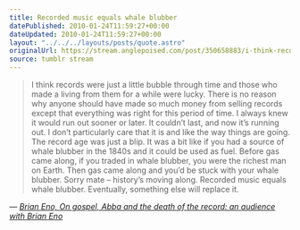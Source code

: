 ```yaml
---
title: Recorded music equals whale blubber
datePublished: 2010-01-24T11:59:27+00:00
dateUpdated: 2010-01-24T11:59:27+00:00
layout: "../../../layouts/posts/quote.astro"
originalUrl: https://stream.anglepoised.com/post/350658883/i-think-records-were-just-a-little-bubble-through
source: tumblr stream
---
```


> I think records were just a little bubble through time and those who made a living from them for a while were lucky. There is no reason why anyone should have made so much money from selling records except that everything was right for this period of time. I always knew it would run out sooner or later. It couldn&rsquo;t last, and now it&rsquo;s running out. I don&rsquo;t particularly care that it is and like the way things are going. The record age was just a blip. It was a bit like if you had a source of whale blubber in the 1840s and it could be used as fuel. Before gas came along, if you traded in whale blubber, you were the richest man on Earth. Then gas came along and you&rsquo;d be stuck with your whale blubber. Sorry mate – history&rsquo;s moving along. Recorded music equals whale blubber. Eventually, something else will replace it.

— <cite>[Brian Eno, _On gospel, Abba and the death of the record: an audience with Brian Eno_](https://www.theguardian.com/music/2010/jan/17/brian-eno-interview-paul-morley)</cite>
